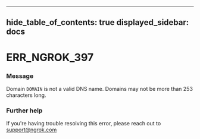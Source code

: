 

---
hide_table_of_contents: true
displayed_sidebar: docs
---


# ERR_NGROK_397

### Message
Domain `DOMAIN` is not a valid DNS name. Domains may not be more than 253 characters long.

<ErrorDetails />



### Further help
If you're having trouble resolving this error, please reach out to [support@ngrok.com](mailto:support@ngrok.com?subject=Help%20with%20ERR_NGROK_397)

